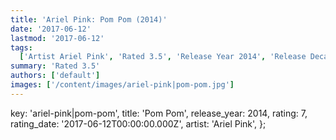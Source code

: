 ```yaml
---
title: 'Ariel Pink: Pom Pom (2014)'
date: '2017-06-12'
lastmod: '2017-06-12'
tags:
  ['Artist Ariel Pink', 'Rated 3.5', 'Release Year 2014', 'Release Decade 2010']
summary: 'Rated 3.5'
authors: ['default']
images: ['/content/images/ariel-pink|pom-pom.jpg']
---
```


  key: 'ariel-pink|pom-pom',
  title: 'Pom Pom',
  release_year: 2014,
  rating: 7,
  rating_date: '2017-06-12T00:00:00.000Z',
  artist: 'Ariel Pink',
};

<MusicRating data={data} />

